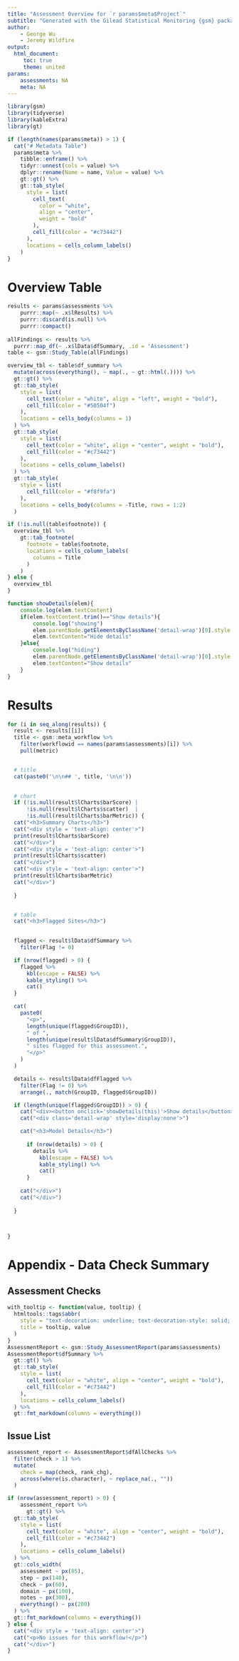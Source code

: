 ```yaml
---
title: "Assessment Overview for `r params$meta$Project`"
subtitle: "Generated with the Gilead Statistical Monitoring {gsm} package"
author: 
    - George Wu
    - Jeremy Wildfire
output:
  html_document:
     toc: true
     theme: united
params:
    assessments: NA
    meta: NA 
---
```


```r
library(gsm)
library(tidyverse)
library(kableExtra)
library(gt)

if (length(names(params$meta)) > 1) {
  cat("# Metadata Table")
  params$meta %>%
    tibble::enframe() %>%
    tidyr::unnest(cols = value) %>%
    dplyr::rename(Name = name, Value = value) %>%
    gt::gt() %>%
    gt::tab_style(
      style = list(
        cell_text(
          color = "white",
          align = "center",
          weight = "bold"
        ),
        cell_fill(color = "#c73442")
      ),
      locations = cells_column_labels()
    )
}
```

# Overview Table
```r
results <- params$assessments %>%
    purrr::map(~ .x$lResults) %>%
    purrr::discard(is.null) %>%
    purrr::compact() 
    
allFindings <- results %>%
  purrr::map_df(~ .x$lData$dfSummary, .id = 'Assessment')
table <- gsm::Study_Table(allFindings)

overview_tbl <- table$df_summary %>%
  mutate(across(everything(), ~ map(., ~ gt::html(.)))) %>%
  gt::gt() %>%
  gt::tab_style(
    style = list(
      cell_text(color = "white", align = "left", weight = "bold"),
      cell_fill(color = "#50504f")
    ),
    locations = cells_body(columns = 1)
  ) %>%
  gt::tab_style(
    style = list(
      cell_text(color = "white", align = "center", weight = "bold"),
      cell_fill(color = "#c73442")
    ),
    locations = cells_column_labels()
  ) %>%
  gt::tab_style(
    style = list(
      cell_fill(color = "#f8f9fa")
    ),
    locations = cells_body(columns = -Title, rows = 1:2)
  )

if (!is.null(table$footnote)) {
  overview_tbl %>%
    gt::tab_footnote(
      footnote = table$footnote,
      locations = cells_column_labels(
        columns = Title
      )
    )
} else {
  overview_tbl
}
```

```js
function showDetails(elem){
    console.log(elem.textContent)
    if(elem.textContent.trim()=="Show details"){
        console.log("showing")
        elem.parentNode.getElementsByClassName('detail-wrap')[0].style.display=null
        elem.textContent="Hide details"
    }else{
        console.log("hiding")
        elem.parentNode.getElementsByClassName('detail-wrap')[0].style.display="none"
        elem.textContent="Show details"
    }
}
```

# Results
```r

for (i in seq_along(results)) {
  result <- results[[i]]
  title <- gsm::meta_workflow %>%
    filter(workflowid == names(params$assessments)[i]) %>%
    pull(metric)


  # title
  cat(paste0('\n\n## ', title, '\n\n'))

  
  # chart
  if (!is.null(result$lCharts$barScore) |
      !is.null(result$lCharts$scatter)  |
      !is.null(result$lCharts$barMetric)) {
  cat("<h3>Summary Charts</h3>")
  cat("<div style = 'text-align: center'>")
  print(result$lCharts$barScore)
  cat("</div>")
  cat("<div style = 'text-align: center'>")
  print(result$lCharts$scatter)
  cat("</div>")
  cat("<div style = 'text-align: center'>")
  print(result$lCharts$barMetric)
  cat("</div>")
    
  }


  # table
  cat("<h3>Flagged Sites</h3>")

  
  flagged <- result$lData$dfSummary %>%
    filter(Flag != 0)

  if (nrow(flagged) > 0) {
    flagged %>%
      kbl(escape = FALSE) %>%
      kable_styling() %>%
      cat()
  }

  cat(
    paste0(
      "<p>",
      length(unique(flagged$GroupID)),
      " of ",
      length(unique(result$lData$dfSummary$GroupID)),
      " sites flagged for this assessment.",
      "</p>"
    )
  )

  details <- result$lData$dfFlagged %>%
    filter(Flag != 0) %>%
    arrange(., match(GroupID, flagged$GroupID))

  if (length(unique(flagged$GroupID)) > 0) {
    cat("<div><button onclick='showDetails(this)'>Show details</button>")
    cat("<div class='detail-wrap' style='display:none'>")

    cat("<h3>Model Details</h3>")
    
      if (nrow(details) > 0) {
        details %>%
          kbl(escape = FALSE) %>%
          kable_styling() %>%
          cat()
      }
    
    cat("</div>")
    cat("</div>")
    
  }



}
```

# Appendix - Data Check Summary

## Assessment Checks
```r
with_tooltip <- function(value, tooltip) {
  htmltools::tags$abbr(
    style = "text-decoration: underline; text-decoration-style: solid; cursor: question; color: blue",
    title = tooltip, value
  )
}
AssessmentReport <- gsm::Study_AssessmentReport(params$assessments)
AssessmentReport$dfSummary %>%
  gt::gt() %>%
  gt::tab_style(
    style = list(
      cell_text(color = "white", align = "center", weight = "bold"),
      cell_fill(color = "#c73442")
    ),
    locations = cells_column_labels()
  ) %>%
  gt::fmt_markdown(columns = everything())
```

## Issue List
```r
assessment_report <- AssessmentReport$dfAllChecks %>%
  filter(check > 1) %>%
  mutate(
    check = map(check, rank_chg),
    across(where(is.character), ~ replace_na(., ""))
  )

if (nrow(assessment_report) > 0) {
    assessment_report %>%
      gt::gt() %>%
  gt::tab_style(
    style = list(
      cell_text(color = "white", align = "center", weight = "bold"),
      cell_fill(color = "#c73442")
    ),
    locations = cells_column_labels()
  ) %>%
  gt::cols_width(
    assessment ~ px(85),
    step ~ px(140),
    check ~ px(60),
    domain ~ px(100),
    notes ~ px(300),
    everything() ~ px(200)
  ) %>%
  gt::fmt_markdown(columns = everything())
} else {
  cat("<div style = 'text-align: center'>")
  cat("<p>No issues for this workflow!</p>")
  cat("</div>")
}

```




